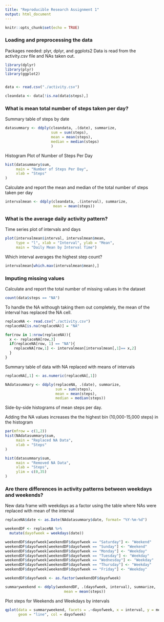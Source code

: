 ---
title: "Reproducible Research Assignment 1"
output: html_document
---

```{r setup, include = TRUE}
knitr::opts_chunk$set(echo = TRUE)
```

### Loading and preprocessing the data

Packages needed: plyr, dplyr, and ggplots2
Data is read from the activity.csv file and NAs taken out.
```{r, echo=TRUE}
library(dplyr)
library(plyr)
library(ggplot2)


data <- read.csv("./activity.csv")

cleandata <- data[!is.na(data$steps),]

```

### What is mean total number of steps taken per day?

Summary table of steps by date
```{r, echo=TRUE}
datasummary <- ddply(cleandata, .(date), summarize, 
                     sum = sum(steps),
                     mean = mean(steps),
                     median = median(steps) 
                     )
```

Histogram Plot of Number of Steps Per Day
```{r, echo=TRUE}
hist(datasummary$sum, 
     main = "Number of Steps Per Day",
     xlab = "Steps"
)
```

Calculate and report the mean and median of the total number of steps taken per day

```{r, echo=TRUE}
intervalmean <- ddply(cleandata, .(interval), summarize, 
                      mean = mean(steps))

```

### What is the average daily activity pattern?

Time series plot of intervals and days
```{r, echo=TRUE}
plot(intervalmean$interval, intervalmean$mean, 
     type = "l", xlab = "Interval", ylab = "Mean", 
     main = "Daily Mean by Interval Time")

```

Which interval averages the highest step count?
```{r, echo=TRUE}
intervalmean[which.max(intervalmean$mean),]
```

### Imputing missing values

Calculate and report the total number of missing values in the dataset 
```{r, echo=TRUE}
count(data$steps == "NA")
```

To handle the NA withough taking them out completely, the mean of the interval has replaced the NA cell.
```{r, echo=TRUE}
replaceNA <- read.csv("./activity.csv")
replaceNA[is.na(replaceNA)] = "NA"

for(row in 1:nrow(replaceNA)){
  x <- replaceNA[row,3]
  if(replaceNA[row, 1] == "NA"){
    replaceNA[row,1] <- intervalmean[intervalmean[,1]== x,2]
  } 
}
```

Summary table of data with NA replaced with means of intervals
```{r, echo=TRUE}
replaceNA[,1] <- as.numeric(replaceNA[,1])

NAdatasummary <- ddply(replaceNA, .(date), summarize, 
                       sum = sum(steps),
                       mean = mean(steps),
                       median = median(steps))

```

Side-by-side histograms of mean steps per day.

Adding the NA values increases the the highest bin (10,000-15,000 steps) in the histogram
```{r, echo=TRUE}
par(mfrow = c(1,2))
hist(NAdatasummary$sum, 
     main = "Replaced NA Data",
     xlab = "Steps"
)

hist(datasummary$sum, 
     main = "Removed NA Data",
     xlab = "Steps",
     ylim = c(0,35)
)
```

### Are there differences in activity patterns between weekdays and weekends?

New data frame with weekdays as a factor using the table where NAs were replaced with mean of the interval
```{r, echo=TRUE}
replaceNA$date <- as.Date(NAdatasummary$date, format= "%Y-%m-%d")

weekendDF <- replaceNA %>%
  mutate(dayofweek = weekdays(date))

weekendDF$dayofweek[weekendDF$dayofweek == "Saturday"] <- "Weekend"
weekendDF$dayofweek[weekendDF$dayofweek == "Sunday"] <- "Weekend"
weekendDF$dayofweek[weekendDF$dayofweek == "Monday"] <- "Weekday"
weekendDF$dayofweek[weekendDF$dayofweek == "Tuesday"] <- "Weekday"
weekendDF$dayofweek[weekendDF$dayofweek == "Wednesday"] <- "Weekday"
weekendDF$dayofweek[weekendDF$dayofweek == "Thursday"] <- "Weekday"
weekendDF$dayofweek[weekendDF$dayofweek == "Friday"] <- "Weekday"

weekendDF$dayofweek <- as.factor(weekendDF$dayofweek)

summaryweekend <- ddply(weekendDF, .(dayofweek, interval), summarize, 
                           mean = mean(steps))
```

Plot steps for Weekends and Weekdays by intervals
```{r, echo=TRUE}
qplot(data = summaryweekend, facets = .~dayofweek, x = interval, y = mean, 
      geom = "line", col = dayofweek)
```
